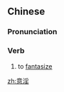 ==Chinese==
{{zh-forms}}

===Pronunciation===
{{zh-pron
|m=yìyín
|c=ji3 jam4
|cat=v
}}

===Verb===
{{zh-verb}}

# to [[fantasize]] {{gloss|about sexual acts}}

[[zh:意淫]]